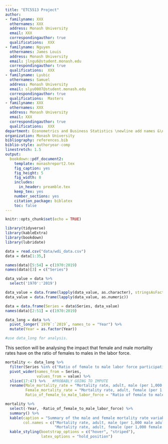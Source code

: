 ```yaml
---
title: "ETC5513 Project"
author:
- familyname: XXX
  othernames: XXX
  address: Monash University
  email: XXX
  correspondingauthor: true
  qualifications:  XXX
- familyname: Nguyen
  othernames: James Louis
  address: Monash University
  email: jlngu6@student.monash.edu
  correspondingauthor: true
  qualifications:  XXX
- familyname: Lyubic
  othernames: Samuel
  address: Monash University
  email: slyu0007@student.monash.edu
  correspondingauthor: true
  qualifications:  Masters
- familyname: XXX
  othernames: XXX
  address: Monash University
  email: XXX
  correspondingauthor: true
  qualifications:  XXX
department: Econometrics and Business Statistics \newline add names &\newline add names
organization: Monash University
bibliography: references.bib
biblio-style: authoryear-comp
linestretch: 1.5
output:
  bookdown::pdf_document2:
    template: monashreport2.tex
    fig_caption: yes
    fig_height: 5
    fig_width: 8
    includes:
      in_header: preamble.tex
    keep_tex: yes
    number_sections: yes
    citation_package: biblatex
    toc: false
---
```


```r
knitr::opts_chunk$set(echo = TRUE)
```

```r
library(tidyverse)
library(kableExtra)
library(bookdown)
library(lubridate)
```


```r
data = read.csv("data/wdi_data.csv")
data = data[1:35,]

names(data)[5:54] = c(1970:2019)
names(data)[3] = c("Series")

data_value = data %>%
  select('1970':'2019')

data_value = data.frame(lapply(data_value, as.character), stringsAsFactors =FALSE)
data_value = data.frame(lapply(data_value, as.numeric))

data = data.frame(Series = data$Series, data_value)
names(data)[2:51] = c(1970:2019)

data_long = data %>%
  pivot_longer(`1970`:`2019`, names_to = "Year") %>%
  mutate(Year = as.factor(Year))

#use data_long for analysis.
```


\section*{Introduction}

\section*{Motivation}

\section*{}

\section*{}

\section*{Male and Female Mortality Rates}

This section will be analysing the impact that female and male mortality rates have on the ratio of females to males in the labor force.

```r
mortality <- data_long %>%
  filter(Series %in% c("Ratio of female to male labor force participation rate (%) (national estimate)", "Mortality rate, adult, female (per 1,000 female adults)", "Mortality rate, adult, male (per 1,000 male adults)")) %>%
  pivot_wider(names_from = Series,
              values_from = value) %>%
  slice(17:47) %>%   #PROBABLY GOING TO IMPUTE
  rename(Male_mortality_rate = "Mortality rate, adult, male (per 1,000 male adults)",
         Female_mortality_rate = "Mortality rate, adult, female (per 1,000 female adults)",
         Ratio_of_female_to_male_labor_force = "Ratio of female to male labor force participation rate (%) (national estimate)")
```

```r
mortality %>%
  select(-Year, -Ratio_of_female_to_male_labor_force) %>%
  summary() %>%
  kable(caption = "Summary of the male and female mortality rate variables",
        col.names = c("Mortality rate, adult, male (per 1,000 male adults)",
                      "Mortality rate, adult, female (per 1,000 female adults)")) %>%
  kable_styling(bootstrap_options = c("hover", "striped"),
                latex_options = "hold_position")
```

\section*{}

\section*{Model}

\section*{Conclusion}